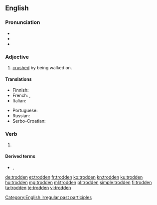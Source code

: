 ==English==

===Pronunciation===
* {{IPA|/ˈtɹɑdən/|lang=en}}
* {{audio|En-us-trodden.ogg|Audio (US)|lang=en}}
* {{rhymes|ɒdən|lang=en}}

===Adjective===
{{en-adj}}

# [[crushed]] by being walked on.

====Translations====
{{trans-top|crushed by being walked on}}
* Finnish: {{t|fi|tallottu}}
* French: {{t+|fr|piétiné|m}}, {{t+|fr|piétinée|f}}
* Italian: {{t+|it|calpestato}}
{{trans-mid}}
* Portuguese: {{t|pt|pisado}}
* Russian: {{t|ru|расто́птан}}
* Serbo-Croatian: {{t|sh|pogažen}}
{{trans-bottom}}

===Verb===
{{head|en|past participle}}

# {{past participle of|tread|lang=en|nocat=1}}

====Derived terms====
* {{l|en|down-trodden}}, {{l|en|downtrodden}}

[[Category:English irregular past participles]]

[[de:trodden]]
[[et:trodden]]
[[fr:trodden]]
[[ko:trodden]]
[[kn:trodden]]
[[ku:trodden]]
[[hu:trodden]]
[[mg:trodden]]
[[ml:trodden]]
[[pl:trodden]]
[[simple:trodden]]
[[fi:trodden]]
[[ta:trodden]]
[[te:trodden]]
[[vi:trodden]]